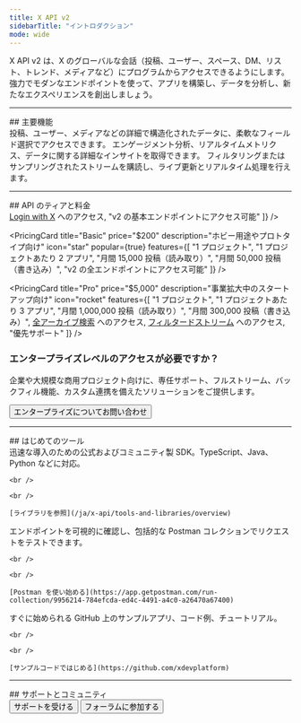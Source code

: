 ```yaml
---
title: X API v2
sidebarTitle: "イントロダクション"
mode: wide
---
```



X API v2 は、X のグローバルな会話（投稿、ユーザー、スペース、DM、リスト、トレンド、メディアなど）にプログラムからアクセスできるようにします。強力でモダンなエンドポイントを使って、アプリを構築し、データを分析し、新たなエクスペリエンスを創出しましょう。

---

<div id="key-features">
  ## 主要機能
</div>

<CardGroup cols="3">
  <Card title="豊富なデータオブジェクト" icon="database" href="/ja/x-api/fundamentals/data-dictionary">
    投稿、ユーザー、メディアなどの詳細で構造化されたデータに、柔軟なフィールド選択でアクセスできます。
  </Card>

  <Card title="高度なメトリクス" icon="chart-pie" href="/ja/x-api/fundamentals/metrics">
    エンゲージメント分析、リアルタイムメトリクス、データに関する詳細なインサイトを取得できます。
  </Card>

  <Card title="リアルタイムストリーム" icon="bolt" href="/ja/x-api/posts/filtered-stream/introduction">
    フィルタリングまたはサンプリングされたストリームを購読し、ライブ更新とリアルタイム処理を行えます。
  </Card>
</CardGroup>

---

<div id="api-tiers-pricing">
  ## API のティアと料金
</div>

<div className="grid md:grid-cols-3 gap-8 my-8">
  <PricingCard
    title="Free"
    price="$0"
    description="テスト用途"
    icon="gift"
    features={[
    "1 プロジェクト",
    "1 プロジェクトあたり 1 アプリ",
    "月間 100 投稿（読み取り）",
    "月間 500 投稿（書き込み）",
    <span><a href="/fundamentals/authentication/guides/log-in-with-x" className="underline">Login with X</a> へのアクセス</span>,
    "v2 の基本エンドポイントにアクセス可能"
  ]}
  />

  <PricingCard
    title="Basic"
    price="$200"
    description="ホビー用途やプロトタイプ向け"
    icon="star"
    popular={true}
    features={[
    "1 プロジェクト",
    "1 プロジェクトあたり 2 アプリ",
    "月間 15,000 投稿（読み取り）",
    "月間 50,000 投稿（書き込み）",
    "v2 の全エンドポイントにアクセス可能"
  ]}
  />

  <PricingCard
    title="Pro"
    price="$5,000"
    description="事業拡大中のスタートアップ向け"
    icon="rocket"
    features={[
    "1 プロジェクト",
    "1 プロジェクトあたり 3 アプリ",
    "月間 1,000,000 投稿（読み取り）",
    "月間 300,000 投稿（書き込み）",
    <span><a href="/x-api/posts/search/introduction#full-archive-search" className="underline">全アーカイブ検索</a> へのアクセス</span>,
    <span><a href="/x-api/posts/filtered-stream/introduction" className="underline">フィルタードストリーム</a> へのアクセス</span>,
    "優先サポート"
  ]}
  />
</div>

<div className="text-center mt-8 mb-6">
  <h3 className="text-lg font-semibold justify-center text-gray-900 dark:text-white mb-2">
    エンタープライズレベルのアクセスが必要ですか？
  </h3>

  <p className="text-gray-600 dark:text-gray-300 mb-4 max-w-2xl mx-auto">
    企業や大規模な商用プロジェクト向けに、専任サポート、フルストリーム、バックフィル機能、カスタム連携を備えたソリューションをご提供します。
  </p>

  <div className="flex justify-center">
    <Button href="/ja/enterprise/forms/enterprise-api-interest">
      エンタープライズについてお問い合わせ
    </Button>
  </div>
</div>

---

<div id="get-started-tools">
  ## はじめてのツール
</div>

<CardGroup cols="3">
  <Card title="Client Libraries" icon="screwdriver-wrench" href="/ja/x-api/tools-and-libraries/overview">
    迅速な導入のための公式およびコミュニティ製 SDK。TypeScript、Java、Python などに対応。

    <br />

    <br />

    [ライブラリを参照](/ja/x-api/tools-and-libraries/overview)
  </Card>

  <Card title="Postman Collection" icon="book" href="https://app.getpostman.com/run-collection/9956214-784efcda-ed4c-4491-a4c0-a26470a67400">
    エンドポイントを可視的に確認し、包括的な Postman コレクションでリクエストをテストできます。

    <br />

    <br />

    [Postman を使い始める](https://app.getpostman.com/run-collection/9956214-784efcda-ed4c-4491-a4c0-a26470a67400)
  </Card>

  <Card title="Sample Code" icon="code" href="https://github.com/xdevplatform">
    すぐに始められる GitHub 上のサンプルアプリ、コード例、チュートリアル。

    <br />

    <br />

    [サンプルコードではじめる](https://github.com/xdevplatform)
  </Card>
</CardGroup>

---

<div id="support-community">
  ## サポートとコミュニティ
</div>

<div className="flex space-x-4">
  <Button href="https://developer.x.com/en/support/twitter-api.html">
    サポートを受ける
  </Button>

  <Button href="https://devcommunity.x.com/">
    フォーラムに参加する
  </Button>
</div>